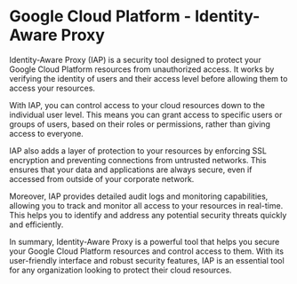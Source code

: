 

# Google Cloud Platform - Identity-Aware Proxy

Identity-Aware Proxy (IAP) is a security tool designed to protect your Google Cloud Platform resources from unauthorized access. It works by verifying the identity of users and their access level before allowing them to access your resources.

With IAP, you can control access to your cloud resources down to the individual user level. This means you can grant access to specific users or groups of users, based on their roles or permissions, rather than giving access to everyone.

IAP also adds a layer of protection to your resources by enforcing SSL encryption and preventing connections from untrusted networks. This ensures that your data and applications are always secure, even if accessed from outside of your corporate network.

Moreover, IAP provides detailed audit logs and monitoring capabilities, allowing you to track and monitor all access to your resources in real-time. This helps you to identify and address any potential security threats quickly and efficiently.

In summary, Identity-Aware Proxy is a powerful tool that helps you secure your Google Cloud Platform resources and control access to them. With its user-friendly interface and robust security features, IAP is an essential tool for any organization looking to protect their cloud resources.